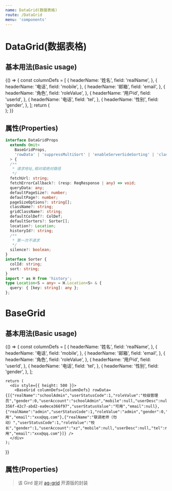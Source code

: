 ```yaml
---
name: DataGrid(数据表格)
route: /DataGrid
menu: 'components'
---
```




# DataGrid(数据表格)

## 基本用法(Basic usage)

<Playground>
  {() => {
    const columnDefs = [
      {
        headerName: '姓名',
        field: 'realName',
      },
      {
        headerName: '电话',
        field: 'mobile',
      },
      {
        headerName: '邮箱',
        field: 'email',
      },
      {
        headerName: '角色',
        field: 'roleValue',
      },
      {
        headerName: '用户id',
        field: 'userId',
      },
      {
        headerName: '电话',
        field: 'tel',
      },
      {
        headerName: '性别',
        field: 'gender',
      },
    ];
    return (
      <div style={{ height: 500 }}>
        <DataGrid
          columnDefs={columnDefs}
          fetchUrl="http://192.168.117.102:1328/api/user/personManage/"
        />
      </div>
    );
  }}
</Playground>

## 属性(Properties)

```ts
interface DataGridProps
  extends Omit<
    BaseGridProps,
    'rowData' | 'suppressMultiSort' | 'enableServerSideSorting' | 'className'
  > {
  /**
   * 请求地址,相对或绝对路径
   */
  fetchUrl: string;
  fetchErrorCallback?: (resp: ReqResponse | any) => void;
  queryData: any;
  defaultPageSize?: number;
  defaultPage?: number;
  pageSizeOptions?: string[];
  className?: string;
  gridClassName?: string;
  defaultColDef?: ColDef;
  defaultSorters?: Sorter[];
  location?: Location;
  historyId?: string;
  /**
   * 第一次不请求
   */
  silence?: boolean;
}
interface Sorter {
  colId: string;
  sort: string;
}
import * as H from 'history';
type Location<S = any> = H.Location<S> & {
  query: { [key: string]: any };
};
```

# BaseGrid

## 基本用法(Basic usage)

<Playground>
  {() => {
    const columnDefs = [
      {
        headerName: '姓名',
        field: 'realName',
      },
      {
        headerName: '电话',
        field: 'mobile',
      },
      {
        headerName: '邮箱',
        field: 'email',
      },
      {
        headerName: '角色',
        field: 'roleValue',
      },
      {
        headerName: '用户id',
        field: 'userId',
      },
      {
        headerName: '电话',
        field: 'tel',
      },
      {
        headerName: '性别',
        field: 'gender',
      },
    ];

    return (
      <div style={{ height: 500 }}>
        <BaseGrid columnDefs={columnDefs} rowData={[{"realName":"schoolAdmin","userStatusCode":1,"roleValue":"校级管理员","gender":0,"userAccount":"schoolAdmin","mobile":null,"userDesc":null,"tel":null,"userId":"b6897cd7-356f-42c7-abd2-ea0ece366f97","userStatusValue":"可用","email":null},{"realName":"admin","userStatusCode":1,"roleValue":"admin","gender":0,"userAccount":"admin","mobile":null,"userDesc":null,"tel":null,"userId":"admin","userStatusValue":"可用","email":"xxx@qq.com"},{"realName":"联调老师（勿动）","userStatusCode":1,"roleValue":"校长","gender":1,"userAccount":"xz","mobile":null,"userDesc":null,"tel":null,"userId":"xld","userStatusValue":"可用","email":"xxx@qq.com"}]} />
      </div>
    );

}}

</Playground>

## 属性(Properties)

> 该 Gird 是对 [ag-grid](https://www.ag-grid.com/documentation-main/documentation.php) 开源版的封装

<Props of={BaseGrid} />
